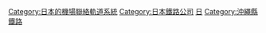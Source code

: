 {{Commonscat|Okinawa Monorail}}
{{catmore}}
{{DEFAULTSORT:Okinawa monorail}}
[[Category:日本的機場聯絡軌道系統|Category:日本的機場聯絡軌道系統]]
[[Category:日本鐵路公司|Category:日本鐵路公司]]
[[Category:日本單軌鐵路|日]]
[[Category:沖繩縣鐵路|Category:沖繩縣鐵路]]